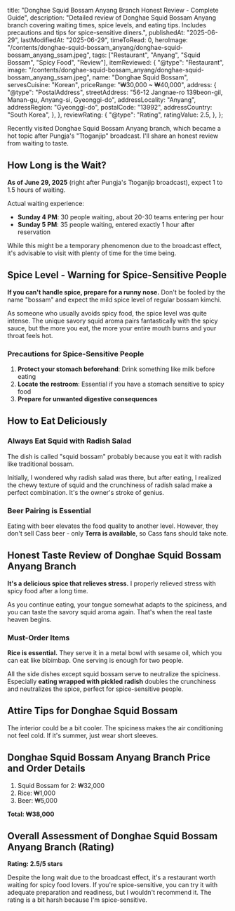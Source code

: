 
  title: "Donghae Squid Bossam Anyang Branch Honest Review - Complete Guide",
  description:
    "Detailed review of Donghae Squid Bossam Anyang branch covering waiting times, spice levels, and eating tips. Includes precautions and tips for spice-sensitive diners.",
  publishedAt: "2025-06-29",
  lastModifiedAt: "2025-06-29",
  timeToRead: 0,
  heroImage:
    "/contents/donghae-squid-bossam_anyang/donghae-squid-bossam_anyang_ssam.jpeg",
  tags: ["Restaurant", "Anyang", "Squid Bossam", "Spicy Food", "Review"],
  itemReviewed: {
    "@type": "Restaurant",
    image:
      "/contents/donghae-squid-bossam_anyang/donghae-squid-bossam_anyang_ssam.jpeg",
    name: "Donghae Squid Bossam",
    servesCuisine: "Korean",
    priceRange: "₩30,000 ~ ₩40,000",
    address: {
      "@type": "PostalAddress",
      streetAddress:
        "56-12 Jangnae-ro 139beon-gil, Manan-gu, Anyang-si, Gyeonggi-do",
      addressLocality: "Anyang",
      addressRegion: "Gyeonggi-do",
      postalCode: "13992",
      addressCountry: "South Korea",
    },
  },
  reviewRating: {
    "@type": "Rating",
    ratingValue: 2.5,
  },
};

Recently visited Donghae Squid Bossam Anyang branch, which became a hot topic after Pungja's "Ttoganjip" broadcast. I'll share an honest review from waiting to taste.

## How Long is the Wait?

**As of June 29, 2025** (right after Pungja's Ttoganjip broadcast), expect 1 to 1.5 hours of waiting.

<ImageWithCaption
  src="/contents/donghae-squid-bossam_anyang/donghae-squid-bossam_anyang_waiting.png"
  alt="Donghae Squid Bossam Anyang branch waiting line"
  caption="Waiting line at Donghae Squid Bossam Anyang branch, with more people behind"
/>

Actual waiting experience:

- **Sunday 4 PM**: 30 people waiting, about 20-30 teams entering per hour
- **Sunday 5 PM**: 35 people waiting, entered exactly 1 hour after reservation

While this might be a temporary phenomenon due to the broadcast effect, it's advisable to visit with plenty of time for the time being.

## Spice Level - Warning for Spice-Sensitive People

**If you can't handle spice, prepare for a runny nose.** Don't be fooled by the name "bossam" and expect the mild spice level of regular bossam kimchi.

<ImageWithCaption
  src="/contents/donghae-squid-bossam_anyang/donghae-squid-bossam_anyang.jpeg"
  alt="Donghae Squid Bossam Anyang branch squid bossam for 2"
  caption="Squid bossam for 2 at Donghae Squid Bossam Anyang branch, might be spicier than it looks"
/>

As someone who usually avoids spicy food, the spice level was quite intense. The unique savory squid aroma pairs fantastically with the spicy sauce, but the more you eat, the more your entire mouth burns and your throat feels hot.

### Precautions for Spice-Sensitive People

1. **Protect your stomach beforehand**: Drink something like milk before eating
2. **Locate the restroom**: Essential if you have a stomach sensitive to spicy food
3. **Prepare for unwanted digestive consequences**

## How to Eat Deliciously

### Always Eat Squid with Radish Salad

The dish is called "squid bossam" probably because you eat it with radish like traditional bossam.

Initially, I wondered why radish salad was there, but after eating, I realized the chewy texture of squid and the crunchiness of radish salad make a perfect combination. It's the owner's stroke of genius.

### Beer Pairing is Essential

<ImageWithCaption
  src="/contents/donghae-squid-bossam_anyang/donghae-squid-bossam_anyang_beer.jpeg"
  alt="Beer and squid bossam at Donghae Squid Bossam Anyang branch"
  caption="Beer and squid bossam at Donghae Squid Bossam Anyang branch, eating with beer elevates the food quality"
/>

Eating with beer elevates the food quality to another level. However, they don't sell Cass beer - only **Terra is available**, so Cass fans should take note.

## Honest Taste Review of Donghae Squid Bossam Anyang Branch

**It's a delicious spice that relieves stress.** I properly relieved stress with spicy food after a long time.

As you continue eating, your tongue somewhat adapts to the spiciness, and you can taste the savory squid aroma again. That's when the real taste heaven begins.

### Must-Order Items

**Rice is essential.** They serve it in a metal bowl with sesame oil, which you can eat like bibimbap. One serving is enough for two people.

<ImageWithCaption
  src="/contents/donghae-squid-bossam_anyang/donghae-squid-bossam_anyang_bibimbab.jpeg"
  alt="Rice and squid bossam at Donghae Squid Bossam Anyang branch"
  caption="Rice and squid bossam at Donghae Squid Bossam Anyang branch, rice with sesame oil can be eaten like bibimbap"
/>

All the side dishes except squid bossam serve to neutralize the spiciness. Especially **eating wrapped with pickled radish** doubles the crunchiness and neutralizes the spice, perfect for spice-sensitive people.

<ImageWithCaption
  src="/contents/donghae-squid-bossam_anyang/donghae-squid-bossam_anyang_ssam.jpeg"
  alt="Pickled radish and squid bossam at Donghae Squid Bossam Anyang branch"
  caption="Pickled radish and squid bossam at Donghae Squid Bossam Anyang branch, eating wrapped with pickled radish doubles crunchiness and neutralizes spice"
/>

## Attire Tips for Donghae Squid Bossam

The interior could be a bit cooler. The spiciness makes the air conditioning not feel cold. If it's summer, just wear short sleeves.

## Donghae Squid Bossam Anyang Branch Price and Order Details

<ImageWithCaption
  src="/contents/donghae-squid-bossam_anyang/donghae-squid-bossam_anyang_menu.jpeg"
  alt="Menu at Donghae Squid Bossam Anyang branch"
  caption="Menu at Donghae Squid Bossam Anyang branch"
/>

1. Squid Bossam for 2: ₩32,000
2. Rice: ₩1,000
3. Beer: ₩5,000

**Total: ₩38,000**

## Overall Assessment of Donghae Squid Bossam Anyang Branch (Rating)

**Rating: 2.5/5 stars**

Despite the long wait due to the broadcast effect, it's a restaurant worth waiting for spicy food lovers. If you're spice-sensitive, you can try it with adequate preparation and readiness, but I wouldn't recommend it. The rating is a bit harsh because I'm spice-sensitive.
